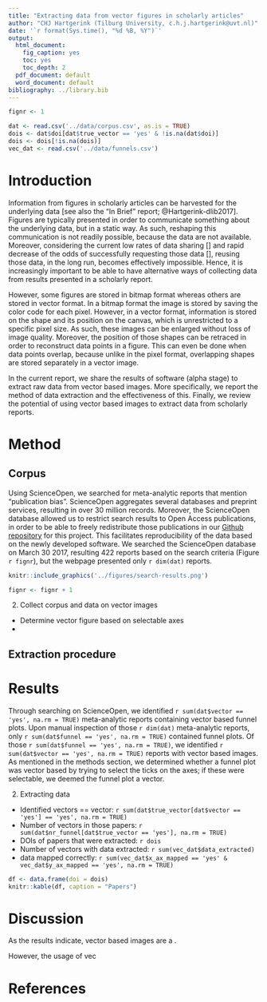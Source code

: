 ```yaml
---
title: "Extracting data from vector figures in scholarly articles"
author: "CHJ Hartgerink (Tilburg University, c.h.j.hartgerink@uvt.nl)"
date: '`r format(Sys.time(), "%d %B, %Y")`'
output:
  html_document:
    fig_caption: yes
    toc: yes
    toc_depth: 2
  pdf_document: default
  word_document: default
bibliography: ../library.bib
---
```


```r
fignr <- 1

dat <- read.csv('../data/corpus.csv', as.is = TRUE)
dois <- dat$doi[dat$true_vector == 'yes' & !is.na(dat$doi)]
dois <- dois[!is.na(dois)]
vec_dat <- read.csv('../data/funnels.csv')
```

# Introduction

Information from figures in scholarly articles can be harvested for the underlying data [see also the "In Brief" report; @Hartgerink-dlib2017]. Figures are typically presented in order to communicate something about the underlying data, but in a static way. As such, reshaping this communication is not readily possible, because the data are not available. Moreover, considering the current low rates of data sharing [] and rapid decrease of the odds of successfully requesting those data [], reusing those data, in the long run, becomes effectively impossible. Hence, it is increasingly important to be able to have alternative ways of collecting data from results presented in a scholarly report.

However, some figures are stored in bitmap format whereas others are stored in vector format. In a bitmap format the image is stored by saving the color code for each pixel. However, in a vector format, information is stored on the shape and its position on the canvas, which is unrestricted to a specific pixel size. As such, these images can be enlarged without loss of image quality. Moreover, the position of those shapes can be retraced in order to reconstruct data points in a figure. This can even be done when data points overlap, because unlike in the pixel format, overlapping shapes are stored separately in a vector image.

In the current report, we share the results of software (alpha stage) to extract raw data from vector based images. More specifically, we report the method of data extraction and the effectiveness of this. Finally, we review the potential of using vector based images to extract data from scholarly reports.

# Method

## Corpus

Using ScienceOpen, we searched for meta-analytic reports that mention "publication bias". ScienceOpen aggregates several databases and preprint services, resulting in over 30 million records. Moreover, the ScienceOpen database allowed us to restrict search results to Open Access publications, in order to be able to freely redistribute those publications in our [Github repository](https://github.com/chartgerink/2015ori-3) for this project. This facilitates reproducibility of the data based on the newly developed software. We searched the ScienceOpen database on March 30 2017, resulting 422 reports based on the search criteria (Figure `r fignr`), but the webpage presented only `r dim(dat)` reports. 

```r
knitr::include_graphics('../figures/search-results.png')

fignr <- fignr + 1
```

2. Collect corpus and data on vector images
  * Determine vector figure based on selectable axes
  * 

## Extraction procedure



# Results

Through searching on ScienceOpen, we identified `r sum(dat$vector == 'yes', na.rm = TRUE)` meta-analytic reports containing vector based funnel plots. Upon manual inspection of those `r dim(dat)` meta-analytic reports, only `r sum(dat$funnel == 'yes', na.rm = TRUE)` contained funnel plots. Of those `r sum(dat$funnel == 'yes', na.rm = TRUE)`, we identified `r sum(dat$vector == 'yes', na.rm = TRUE)` reports with vector based images. As mentioned in the methods section, we determined whether a funnel plot was vector based by trying to select the ticks on the axes; if these were selectable, we deemed the funnel plot a vector.

2. Extracting data
  * Identified vectors == vector: `r sum(dat$true_vector[dat$vector == 'yes'] == 'yes', na.rm = TRUE)`
  * Number of vectors in those papers: `r sum(dat$nr_funnel[dat$true_vector == 'yes'], na.rm = TRUE)`
  * DOIs of papers that were extracted: `r dois`
  * Number of vectors with data extracted: `r sum(vec_dat$data_extracted)`
  * data mapped correctly: `r sum(vec_dat$x_ax_mapped == 'yes' & vec_dat$y_ax_mapped == 'yes', na.rm = TRUE)`

```r
df <- data.frame(doi = dois)
knitr::kable(df, caption = "Papers")
```

# Discussion

As the results indicate, vector based images are a .

However, the usage of vec

# References
